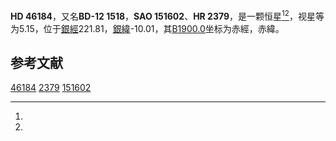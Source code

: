 {{Starbox begin
| name = HD 46184
}}
{{Starbox observe
| epoch = [[J2000.0|J2000.0]]
| constell = {{星座名待查}}<ref name=SIMBAD>{{cite web
 | url=http://simbad.u-strasbg.fr/simbad/sim-id?Ident=HR+2379
 | title =Pulsating variable Star
 | publisher=Centre de Données astronomiques de Strasbourg
 | work=SIMBAD
 | accessdate=2012-07-13}}</ref><ref name=DATA>{{cite web
 | url=http://vizier.u-strasbg.fr/viz-bin/VizieR-5?-out.add=.&-source=5050&-corr=PK=HR&-out.max=9999&HR=2379
 | title=VizieR Detailed Page
 | accessdate=2012-07-13
 | archive-date=2019-02-16
 | archive-url=https://web.archive.org/web/20190216112735/http://vizier.u-strasbg.fr/viz-bin/VizieR-5?-out.add=.&-source=5050&-corr=PK=HR&-out.max=9999&HR=2379
 | dead-url=no
 }}</ref>
| 星官 = 
| ra = {{RA|6|31|23}}<ref name=SIMBAD /><ref name=DATA />
| dec = {{DEC|-12|23|30}}<ref name=SIMBAD /><ref name=DATA />
| appmag_v = 5.15<ref name=SIMBAD /><ref name=DATA />
}}
{{Starbox character
| class = K3III<ref name=SIMBAD /><ref name=DATA />
| b-v = 1.27<ref name=SIMBAD /><ref name=DATA />
| u-b = 1.38<ref name=SIMBAD /><ref name=DATA />
| r-i = <ref name=SIMBAD /><ref name=DATA />
| variable = 
}}
{{Starbox astrometry
| radial_v = 1.38
| prop_mo_ra = 17
| parallax = 0.022
| p_error = 
}}
{{Starbox catalog
| names =BD-12 1518，[[SAO星表|SAO]] 151602，[[HD星表|HD]] 46184，[[HR星表|HR]] 2379}}
{{Starbox reference |Simbad=HR+2379}}
{{Starbox end}}

'''HD 46184'''，又名'''BD-12 1518'''，'''SAO 151602'''、'''HR 2379'''，是一颗恒星<ref name=SIMBAD /><ref name=DATA />，视星等为5.15，位于[[銀道座標系|銀經]]221.81，[[銀道座標系|銀緯]]-10.01，其[[B1900.0|B1900.0]]坐标为赤經{{RA|6|26|44.4}}，赤緯{{DEC|-12|-10.01|15}}。

== 参考文献 ==
{{reflist}}

{{star-stub}}

[[Category:HD和HDE天體|46184]]
[[Category:HR天體|2379]]
[[Category:SAO天體|151602]]